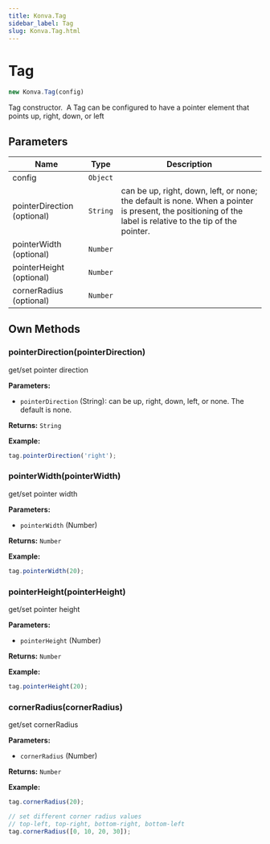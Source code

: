 ```yaml
---
title: Konva.Tag
sidebar_label: Tag
slug: Konva.Tag.html
---
```


# Tag

```javascript
new Konva.Tag(config)
```

Tag constructor.&nbsp; A Tag can be configured  to have a pointer element that points up, right, down, or left

## Parameters

| Name | Type | Description |
| ---- | ---- | ----------- |
| config | `Object` |  |
| pointerDirection (optional) | `String` | can be up, right, down, left, or none; the default  is none.  When a pointer is present, the positioning of the label is relative to the tip of the pointer. |
| pointerWidth (optional) | `Number` |  |
| pointerHeight (optional) | `Number` |  |
| cornerRadius (optional) | `Number` |  |

## Own Methods

### pointerDirection(pointerDirection)

get/set pointer direction

**Parameters:**

- `pointerDirection` (String): can be up, right, down, left, or none.  The default is none.

**Returns:** `String` 

**Example:**

```javascript
tag.pointerDirection('right');
```

### pointerWidth(pointerWidth)

get/set pointer width

**Parameters:**

- `pointerWidth` (Number)

**Returns:** `Number` 

**Example:**

```javascript
tag.pointerWidth(20);
```

### pointerHeight(pointerHeight)

get/set pointer height

**Parameters:**

- `pointerHeight` (Number)

**Returns:** `Number` 

**Example:**

```javascript
tag.pointerHeight(20);
```

### cornerRadius(cornerRadius)

get/set cornerRadius

**Parameters:**

- `cornerRadius` (Number)

**Returns:** `Number` 

**Example:**

```javascript
tag.cornerRadius(20);

// set different corner radius values
// top-left, top-right, bottom-right, bottom-left
tag.cornerRadius([0, 10, 20, 30]);
```

